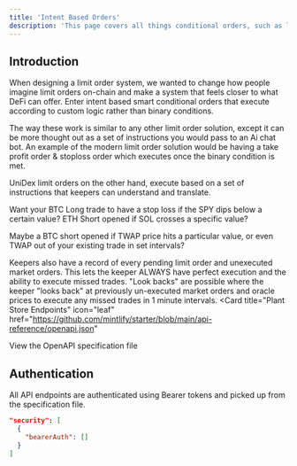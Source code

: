 ```yaml
---
title: 'Intent Based Orders'
description: 'This page covers all things conditional orders, such as limit orders, stop losses, automated trade coverage, and more'
---
```


## Introduction

When designing a limit order system, we wanted to change how people imagine limit orders on-chain and make a system that feels closer to what DeFi can offer. Enter intent based smart conditional orders that execute according to custom logic rather than binary conditions.

The way these work is similar to any other limit order solution, except it can be more thought out as a set of instructions you would pass to an Ai chat bot. An example of the modern limit order solution would be having a take profit order & stoploss order which executes once the binary condition is met.

UniDex limit orders on the other hand, execute based on a set of instructions that keepers can understand and translate.

Want your BTC Long trade to have a stop loss if the SPY dips below a certain value? ETH Short opened if SOL crosses a specific value? 

Maybe a BTC short opened if TWAP price hits a particular value, or even TWAP out of your existing trade in set intervals?

Keepers also have a record of every pending limit order and unexecuted market orders. This lets the keeper ALWAYS have perfect execution and the ability to execute missed trades. "Look backs" are possible where the keeper "looks back" at previously un-executed market orders and oracle prices to execute any missed trades in 1 minute intervals.
<Card
  title="Plant Store Endpoints"
  icon="leaf"
  href="https://github.com/mintlify/starter/blob/main/api-reference/openapi.json"
>
  View the OpenAPI specification file
</Card>

## Authentication

All API endpoints are authenticated using Bearer tokens and picked up from the specification file.

```json
"security": [
  {
    "bearerAuth": []
  }
]
```
